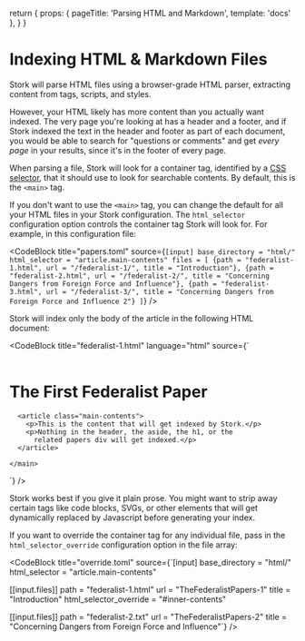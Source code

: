   return {
    props: { pageTitle: 'Parsing HTML and Markdown', template: 'docs' },
  }
}

# Indexing HTML & Markdown Files

Stork will parse HTML files using a browser-grade HTML parser, extracting content from tags, scripts, and styles.

However, your HTML likely has more content than you actually want indexed. The very page you're looking at has a header and a footer, and if Stork indexed the text in the header and footer as part of each document, you would be able to search for "questions or comments" and get _every page_ in your results, since it's in the footer of every page.

When parsing a file, Stork will look for a container tag, identified by a [CSS selector](https://developer.mozilla.org/en-US/docs/Learn/CSS/Building_blocks/Selectors), that it should use to look for searchable contents. By default, this is the `<main>` tag.

If you don't want to use the `<main>` tag, you can change the default for all your HTML files in your Stork configuration. The `html_selector` configuration option controls the container tag Stork will look for. For example, in this configuration file:

<CodeBlock title="papers.toml" source={`[input]
base_directory = "html/"
html_selector = "article.main-contents"
files = [
    {path = "federalist-1.html", url = "/federalist-1/", title = "Introduction"},
    {path = "federalist-2.html", url = "/federalist-2/", title = "Concerning Dangers from Foreign Force and Influence"},
    {path = "federalist-3.html", url = "/federalist-3/", title = "Concerning Dangers from Foreign Force and Influence 2"}
]`} />

Stork will index only the body of the article in the following HTML document:

<CodeBlock title="federalist-1.html" language="html" source={`<!doctype html>
<html>
  <body>
    <header> <!-- header contents --> </header>
    <aside> <!-- header contents --> </aside>
    <main>
      <h1>The First Federalist Paper</h1>
      <div class="related-papers"> <!-- Links to other papers --> </div>
      
      <article class="main-contents">
        <p>This is the content that will get indexed by Stork.</p>
        <p>Nothing in the header, the aside, the h1, or the 
          related papers div will get indexed.</p>
      </article>
      
    </main>
  </body>
</html>`} />

Stork works best if you give it plain prose. You might want to strip away certain tags like code blocks, SVGs, or other elements that will get dynamically replaced by Javascript before generating your index.

If you want to override the container tag for any individual file, pass in the `html_selector_override` configuration option in the file array:

<CodeBlock title="override.toml" source={`[input]
base_directory = "html/"
html_selector = "article.main-contents"
 
[[input.files]] 
path = "federalist-1.html"
url = "TheFederalistPapers-1"
title = "Introduction"
html_selector_override = "#inner-contents"
 
[[input.files]]
path = "federalist-2.txt"
url = "TheFederalistPapers-2"
title = "Concerning Dangers from Foreign Force and Influence"`} />
